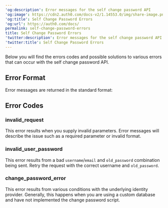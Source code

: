 ---
'og:description': Error messages for the self change password API
'og:image': https://cdn2.auth0.com/docs-v2/1.14553.0/img/share-image.png
'og:title': Self Change Password Errors
'og:url': https://auth0.com/docs/
permalink: self-change-password-errors
title: Self Change Password Errors
'twitter:description': Error messages for the self change password API
'twitter:title': Self Change Password Errors
---
Below you will find the errors codes and possible solutions to various errors that can occur with the self change password API.

## Error Format

Error messages are returned in the standard format:

## Error Codes

### invalid_request

This error results when you supply invalid parameters. Error messages will describe the issue such as a required parameter or invalid format.

### invalid_user_password

This error results from a bad `username`/`email` and `old_password` combination being sent. Retry the request with the correct username and `old_password`.

### change_password_error

This error results from various conditions with the underlying <Tooltip tip="Identity Provider (IdP): Service that stores and manages digital identities." cta="View Glossary" href="/docs/glossary?term=identity+provider">identity provider</Tooltip>. Generally, this happens when you are using a custom database and have not implemented the change password script.